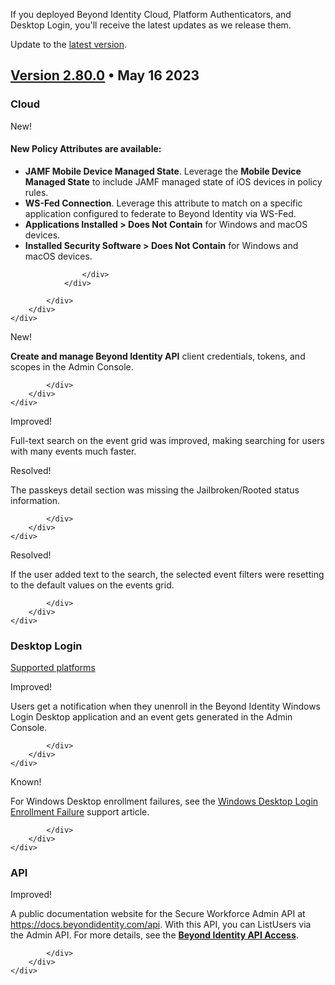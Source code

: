 


If you deployed Beyond Identity Cloud, Platform Authenticators, and Desktop Login, you'll receive the latest updates as we release them.


<p><a href="https://app.byndid.com/downloads"><span class="icons"><DownloadForOfflineIcon /></span></a> Update to the <a href="https://app.byndid.com/downloads">latest version</a>.</p>


## [Version 2.80.0](/v2-80-0) • May 16 2023

### Cloud


<div class="container-fluid">
    <div class="row">
        <div class="col-12 mt-6">
            <div>
                <div class="card-horizontal">
                    <div class="img-square-wrapper">
                        <span className="changelog-tag" data-tag="New">New!</span>
                    </div>
                    <div class="card-body">
                        <h4>New <strong>Policy Attributes</strong> are available:</h4>
                        <ul>
      <li>
        <strong>JAMF Mobile Device Managed State</strong>. Leverage the
        <strong>Mobile Device Managed State</strong>&nbsp;to include JAMF
        managed state of iOS devices in policy rules. 
      </li>
      <li>
        <strong>WS-Fed Connection</strong>. Leverage this attribute to match
        on a specific application configured to federate to Beyond Identity
        via WS-Fed. 
      </li>
      <li>
        <strong>Applications Installed &gt; Does Not Contain</strong> for
        Windows and macOS devices.
      </li>
      <li>
        <strong>Installed Security Software &gt; Does Not Contain</strong> for Windows and macOS devices.
      </li>
    </ul>
                            
                    </div>
                </div>
                
            </div>
        </div>
    </div>
</div>


<div class="container-fluid">
    <div class="row">
        <div class="col-12 mt-6">
            <div>
                <div class="card-horizontal">
                    <div class="img-square-wrapper">
                        <span className="changelog-tag" data-tag="New">New!</span>
                    </div>
                    <div class="card-body">
                        <p><strong>Create and manage Beyond Identity API</strong> client credentials, tokens, and scopes in the Admin Console.</p>
                    </div>
                </div>
                
            </div>
        </div>
    </div>
</div>

<div class="container-fluid">
    <div class="row">
        <div class="col-12 mt-6">
            <div>
                <div class="card-horizontal">
                    <div class="img-square-wrapper">
                        <span className="changelog-tag" data-tag="Improved">Improved!</span>
                    </div>
                    <div class="card-body">
                        <p>Full-text search on the event grid was improved, making searching for users with many events much faster.</p>
                    </div>
                </div>
            </div>
        </div>
    </div>
</div>

<div class="container-fluid">
    <div class="row">
        <div class="col-12 mt-6">
            <div>
                <div class="card-horizontal">
                    <div class="img-square-wrapper">
                        <span className="changelog-tag" data-tag="Resolved">Resolved!</span>
                    </div>
                    <div class="card-body">
                    <p>The passkeys detail section was missing the Jailbroken/Rooted status information.</p>
                    </div>
                </div>
                
            </div>
        </div>
    </div>
</div>
<div class="container-fluid">
    <div class="row">
        <div class="col-12 mt-6">
            <div>
                <div class="card-horizontal">
                    <div class="img-square-wrapper">
                        <span className="changelog-tag" data-tag="Resolved">Resolved!</span>
                    </div>
                    <div class="card-body">
                    <p>If the user added text to the search, the selected event filters were resetting to the default values on the events grid.</p> 
                    </div>
                </div>
                
            </div>
        </div>
    </div>
</div>

### Desktop Login

<div class="note-message">
  <p>
    <a href="https://app.byndid.com/downloads">Supported platforms</a>
  </p>
</div>



<div class="container-fluid container-padding">
    <div class="row">
        <div class="col-12 mt-6">
            <div>
                <div class="card-horizontal">
                    <div class="img-square-wrapper">
                        <span className="changelog-tag" data-tag="Improved">Improved!</span>
                    </div>
                    <div class="card-body">
                    <p>Users get a notification when they unenroll in the Beyond Identity Windows Login Desktop application and an event gets generated in the Admin  Console.</p> 
                    </div>
                </div>
                
            </div>
        </div>
    </div>
</div>

<div class="container-fluid">
    <div class="row">
        <div class="col-12 mt-6">
            <div>
                <div class="card-horizontal">
                    <div class="img-square-wrapper">
                        <span className="changelog-tag" data-tag="Known">Known!</span>
                    </div>
                    <div class="card-body">
                    <p>For Windows Desktop enrollment failures, see the <a href="https://support.beyondidentity.com/hc/en-us/articles/14510599143703">Windows Desktop Login Enrollment Failure</a> support article.</p> 
                    </div>
                </div>
                
            </div>
        </div>
    </div>
</div>


### API 



<div class="container-fluid">
    <div class="row">
        <div class="col-12 mt-6">
            <div>
                <div class="card-horizontal">
                    <div class="img-square-wrapper">
                        <span className="changelog-tag" data-tag="Improved">Improved!</span>
                    </div>
                    <div class="card-body">
                           <p>A public documentation website for the Secure Workforce Admin API at <a href="https://docs.beyondidentity.com/api">https://docs.beyondidentity.com/api</a>. With this API, you can ListUsers via the Admin API. For more details, see the <a href="/v2-80-0#beyond-identity-api-access"><strong>Beyond Identity API Access</strong></a>.
</p>
                    </div>
                </div>
                
            </div>
        </div>
    </div>
</div>


